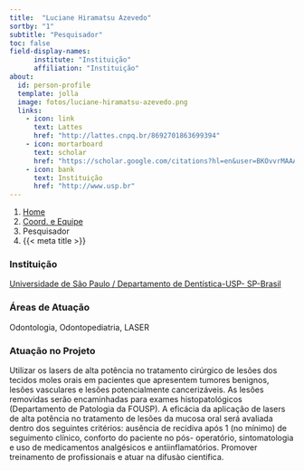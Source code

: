 ```yaml
---
title:  "Luciane Hiramatsu Azevedo"
sortby: "1"
subtitle: "Pesquisador"
toc: false
field-display-names:
      institute: "Instituição"
      affiliation: "Instituição"
about:
  id: person-profile
  template: jolla
  image: fotos/luciane-hiramatsu-azevedo.png
  links:
    - icon: link
      text: Lattes
      href: "http://lattes.cnpq.br/8692701863699394"
    - icon: mortarboard
      text: scholar
      href: "https://scholar.google.com/citations?hl=en&user=BKOvvrMAAAAJ"
    - icon: bank
      text: Instituição
      href: "http://www.usp.br"
---
```


```{=html}
<nav aria-label="breadcrumb">
  <ol class="breadcrumb">
    <li class="breadcrumb-item"><a href="../../index.html">Home</a></li>
    <li class="breadcrumb-item"><a href="../coord-equipe.html">Coord. e Equipe</a></li>
    <li class="breadcrumb-item active">Pesquisador</li>
    <li class="breadcrumb-item active" aria-current="page">{{< meta title >}}</li>
  </ol>
</nav>
```
:::{#person-profile}
:::

### Instituição

[Universidade de São Paulo / Departamento de Dentística-USP- SP-Brasil](http://www.usp.br)

### Áreas de Atuação

Odontologia, Odontopediatria, LASER

### Atuação no Projeto

Utilizar os lasers de alta potência no tratamento cirúrgico de lesões dos tecidos moles orais em pacientes que apresentem tumores benignos, lesões vasculares e lesões potencialmente cancerizáveis. As lesões removidas serão encaminhadas para exames histopatológicos (Departamento de Patologia da FOUSP). A eficácia da aplicação de lasers de alta potência no tratamento de lesões da mucosa oral será avaliada dentro dos seguintes critérios: ausência de recidiva após 1 (no mínimo) de seguimento clínico, conforto do paciente no pós- operatório, sintomatologia e uso de medicamentos analgésicos e antiinflamatórios. Promover treinamento de profissionais e atuar na difusào cientifica.
